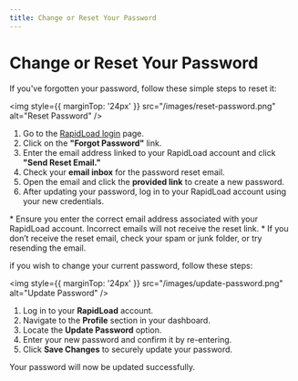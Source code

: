 ```yaml
---
title: Change or Reset Your Password
---
```



# Change or Reset Your Password

If you've forgotten your password, follow these simple steps to reset it:

<img style={{ marginTop: '24px' }} 
src="/images/reset-password.png" alt="Reset Password" />

1. Go to the [RapidLoad login](https://app.rapidload.io/auth/sign-in) page.
2. Click on the **"Forgot Password"** link.
3. Enter the email address linked to your RapidLoad account and click **"Send Reset Email."**
4. Check your **email inbox** for the password reset email.
5. Open the email and click the **provided link** to create a new password.
6. After updating your password, log in to your RapidLoad account using your new credentials.

<Callout type="error" emoji="️📌">
*   Ensure you enter the correct email address associated with your RapidLoad account. Incorrect emails will not receive the reset link.
*   If you don’t receive the reset email, check your spam or junk folder, or try resending the email.
</Callout>

  

if you wish to change your current password, follow these steps:

<img style={{ marginTop: '24px' }} 
src="/images/update-password.png" alt="Update Password" />

1. Log in to your **RapidLoad** account.
2. Navigate to the **Profile** section in your dashboard.
3. Locate the **Update Password** option.
4. Enter your new password and confirm it by re-entering.
5. Click **Save Changes** to securely update your password.

  

Your password will now be updated successfully.